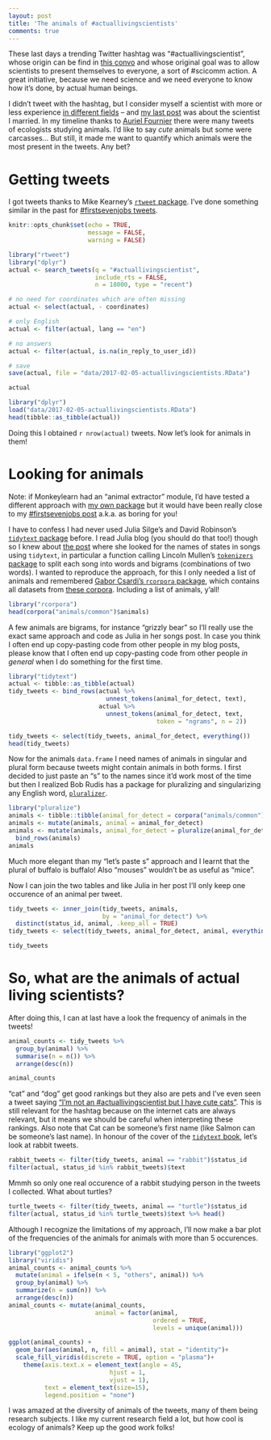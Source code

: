 ```yaml
---
layout: post
title: 'The animals of #actuallivingscientists'
comments: true
---
```


These last days a trending Twitter hashtag was "#actuallivingscientist", whose origin can be find in [this convo](https://twitter.com/darthmom7/status/827268431799922688?ref_src=twsrc%5Etfw) and whose original goal was to allow scientists to present themselves to everyone, a sort of #scicomm action. A great initiative, because we need science and we need everyone to know how it's done, by actual human beings. 

I didn't tweet with the hashtag, but I consider myself a scientist with more or less experience [in different fields](http://www.masalmon.eu/bio/) -- and [my last post](http://www.masalmon.eu/2017/02/03/chemist/) was about the scientist I married. In my timeline thanks to [Auriel Fournier](https://twitter.com/RallidaeRule) there were many tweets of ecologists studying animals. I'd like to say _cute_ animals but some were carcasses... But still, it made me want to quantify which animals were the most present in the tweets. Any bet?

<!--more-->

# Getting tweets

I got tweets thanks to Mike Kearney's [`rtweet` package](https://github.com/mkearney/rtweet). I've done something similar in the past for [#firstsevenjobs tweets](http://www.masalmon.eu/2016/10/02/first7jobs-repost/).


```r
knitr::opts_chunk$set(echo = TRUE,
                      message = FALSE,
                      warning = FALSE)
```

```r
library("rtweet")
library("dplyr")
actual <- search_tweets(q = "#actuallivingscientist",
                        include_rts = FALSE,
                        n = 18000, type = "recent")

# no need for coordinates which are often missing
actual <- select(actual, - coordinates)

# only English
actual <- filter(actual, lang == "en")

# no answers
actual <- filter(actual, is.na(in_reply_to_user_id))

# save
save(actual, file = "data/2017-02-05-actuallivingscientists.RData")

actual
```

```r
library("dplyr")
load("data/2017-02-05-actuallivingscientists.RData")
head(tibble::as_tibble(actual))
```

Doing this I obtained `r nrow(actual)` tweets. Now let's look for animals in them!

# Looking for animals

Note: if Monkeylearn had an "animal extractor" module, I'd have tested a different approach with [my own package](https://github.com/ropensci/monkeylearn) but it would have been really close to my [#firstsevenjobs post](http://www.masalmon.eu/2016/10/02/first7jobs-repost/) a.k.a. as boring for you!

I have to confess I had never used Julia Silge's and David Robinson's [`tidytext` package](https://github.com/juliasilge/tidytext) before. I read Julia blog (you should do that too!) though so I knew about [the post](http://juliasilge.com/blog/Song-Lyrics-Across/) where she looked for the names of states in songs using `tidytext`, in particular a function calling Lincoln Mullen's [`tokenizers` package](https://github.com/ropensci/tokenizers) to split each song into words and bigrams (combinations of two words). I wanted to reproduce the approach, for this I only needed a list of animals and remembered [Gabor Csardi's `rcorpora` package](https://github.com/gaborcsardi/rcorpora), which contains all datasets from [these corpora](https://github.com/dariusk/corpora). Including a list of animals, y'all!

```r
library("rcorpora")
head(corpora("animals/common")$animals)
```

A few animals are bigrams, for instance "grizzly bear" so I'll really use the exact same approach and code as Julia in her songs post. In case you think I often end up copy-pasting code from other people in my blog posts, please know that I often end up copy-pasting code from other people _in general_ when I do something for the first time.

```r
library("tidytext")
actual <- tibble::as_tibble(actual)
tidy_tweets <- bind_rows(actual %>% 
                           unnest_tokens(animal_for_detect, text),
                         actual %>% 
                           unnest_tokens(animal_for_detect, text, 
                                         token = "ngrams", n = 2))

tidy_tweets <- select(tidy_tweets, animal_for_detect, everything())
head(tidy_tweets)

```

Now for the animals `data.frame` I need names of animals in singular and plural form because tweets might contain animals in both forms. I first decided to just paste an "s" to the names since it'd work most of the time but then I realized Bob Rudis has a package for pluralizing and singularizing any English word, [`pluralizer`](https://github.com/hrbrmstr/pluralize). 


```r
library("pluralize")
animals <- tibble::tibble(animal_for_detect = corpora("animals/common")$animals)
animals <- mutate(animals, animal = animal_for_detect)
animals <- mutate(animals, animal_for_detect = pluralize(animal_for_detect)) %>%
  bind_rows(animals)
animals
```

Much more elegant than my "let's paste s" approach and I learnt that the plural of buffalo is buffalo! Also "mouses" wouldn't be as useful as "mice".

Now I can join the two tables and like Julia in her post I'll only keep one occurence of an animal per tweet.

```r
tidy_tweets <- inner_join(tidy_tweets, animals,
                          by = "animal_for_detect") %>%
  distinct(status_id, animal, .keep_all = TRUE)
tidy_tweets <- select(tidy_tweets, animal_for_detect, animal, everything())

tidy_tweets

```

# So, what are the animals of actual living scientists?

After doing this, I can at last have a look the frequency of animals in the tweets!

```r
animal_counts <- tidy_tweets %>% 
  group_by(animal) %>% 
  summarise(n = n()) %>% 
  arrange(desc(n))

animal_counts

```

"cat" and "dog" get good rankings but they also are pets and I've even seen a tweet saying ["I'm not an #actuallivingscientist but I have cute cats"](https://twitter.com/pooter03/status/827650864240275459). This is still relevant for the hashtag because on the internet cats are always relevant, but it means we should be careful when interpreting these rankings. Also note that Cat can be someone's first name (like Salmon can be someone's last name). In honour of the cover of the [`tidytext` book](http://tidytextmining.com/), let's look at rabbit tweets.

```r
rabbit_tweets <- filter(tidy_tweets, animal == "rabbit")$status_id
filter(actual, status_id %in% rabbit_tweets)$text

```

Mmmh so only one real occurence of a rabbit studying person in the tweets I collected. What about turtles?

```r
turtle_tweets <- filter(tidy_tweets, animal == "turtle")$status_id
filter(actual, status_id %in% turtle_tweets)$text %>% head()

```

Although I recognize the limitations of my approach, I'll now make a bar plot of the frequencies of the animals for animals with more than 5 occurences.


```r
library("ggplot2")
library("viridis")
animal_counts <- animal_counts %>%
  mutate(animal = ifelse(n < 5, "others", animal)) %>%
  group_by(animal) %>%
  summarize(n = sum(n)) %>%
  arrange(desc(n))
animal_counts <- mutate(animal_counts,
                        animal = factor(animal,
                                        ordered = TRUE,
                                        levels = unique(animal)))

ggplot(animal_counts) +
  geom_bar(aes(animal, n, fill = animal), stat = "identity")+
  scale_fill_viridis(discrete = TRUE, option = "plasma")+
    theme(axis.text.x = element_text(angle = 45,
                            hjust = 1,
                            vjust = 1),
          text = element_text(size=15),
          legend.position = "none")
```

I was amazed at the diversity of animals of the tweets, many of them being research subjects. I like my current research field a lot, but how cool is ecology of animals? Keep up the good work folks!  